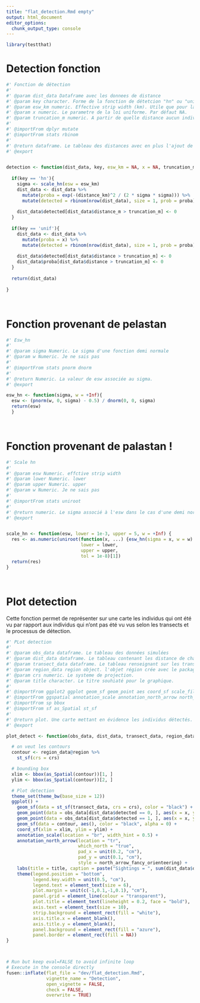 ```yaml
---
title: "flat_detection.Rmd empty"
output: html_document
editor_options: 
  chunk_output_type: console
---
```


```r
library(testthat)
```

<!--
 You need to run the 'description' chunk in the '0-dev_history.Rmd' file before continuing your code there.
-->

# Detection fonction

```r

#' Fonction de détection
#'
#' @param dist_data Dataframe avec les donnees de distance
#' @param key character. Forme de la fonction de détetcion "hn" ou "unif"
#' @param esw_km numeric. Effective strip width (km). Utile que pour la demi normale, sinon NA. Par défaut NA.
#' @param x numeric. Le parametre de la loi uniforme. Par défaut NA.
#' @param truncation_m numeric. A partir de quelle distance aucun individu ne peut être détecté.
#'
#' @importFrom dplyr mutate
#' @importFrom stats rbinom
#'
#' @return dataframe. Le tableau des distances avec en plus l'ajout de colonnes de porbabilité de détection et de la détection 1/0 calculée.
#' @export


detection <- function(dist_data, key, esw_km = NA, x = NA, truncation_m) {
  
  if(key == 'hn'){
    sigma <- scale_hn(esw = esw_km)
    dist_data <- dist_data %>%
      mutate(proba = exp(-(distance_km)^2 / (2 * sigma * sigma))) %>%
      mutate(detected = rbinom(nrow(dist_data), size = 1, prob = proba))
    
    dist_data$detected[dist_data$distance_m > truncation_m] <- 0
  }
  
  if(key == 'unif'){
    dist_data <- dist_data %>%
      mutate(proba = x) %>%
      mutate(detected = rbinom(nrow(dist_data), size = 1, prob = proba))
    
    dist_data$detected[dist_data$distance > truncation_m] <- 0
    dist_data$proba[dist_data$distance > truncation_m] <- 0
  }
  
  return(dist_data)
  
}
```

```r

```

```r

```

# Fonction provenant de pelastan

```r

#' Esw_hn
#'
#' @param sigma Numeric. Le sigma d'une fonction demi normale
#' @param w Numeric. Je ne sais pas
#'
#' @importFrom stats pnorm dnorm
#'
#' @return Numeric. La valeur de esw associée au sigma.
#' @export

esw_hn <- function(sigma, w = +Inf){
  esw <- (pnorm(w, 0, sigma) - 0.5) / dnorm(0, 0, sigma)
  return(esw)
  }

```

```r

```

```r

```

# Fonction provenant de palastan !

```r

#' Scale hn
#'
#' @param esw Numeric. effctive strip width
#' @param lower Numeric. lower
#' @param upper Numeric. upper
#' @param w Numeric. Je ne sais pas
#'
#' @importFrom stats uniroot
#'
#' @return numeric. Le sigma associé à l'esw dans le cas d'une demi normale 
#' @export


scale_hn <- function(esw, lower = 1e-3, upper = 5, w = +Inf) {
  res <- as.numeric(uniroot(function(x, ...) {esw_hn(sigma = x, w = w) - esw},
                            lower = lower,
                            upper = upper,
                            tol = 1e-8)[1])
  return(res)
}

```

```r

```

```r

```

# Plot detection
Cette fonction permet de représenter sur une carte les individus qui ont été vu par rapport aux individus qui n'ont pas été vu vus selon les transects et le processus de détection.

```r

#' PLot detection
#'
#' @param obs_data dataframe. Le tableau des données simulées
#' @param dist_data dataframe. Le tableau contenant les distance de chaque individu simulé au transects.
#' @param transect_data dataframe. Le tableau renseignant sur les transects.
#' @param region_data region object. l'objet région crée avec le package dsims.
#' @param crs numeric. Le systeme de projection.
#' @param title character. Le titre souhiaté pour le graphique.
#'
#' @importFrom ggplot2 ggplot geom_sf geom_point aes coord_sf scale_fill_gradientn labs theme element_text element_blank element_rect element_line theme_set theme_bw unit
#' @importFrom ggspatial annotation_scale annotation_north_arrow north_arrow_fancy_orienteering
#' @importFrom sp bbox
#' @importFrom sf as_Spatial st_sf
#'
#' @return plot. Une carte mettant en évidence les individus détectés.
#' @export

plot_detect <- function(obs_data, dist_data, transect_data, region_data, crs, title) {

  # on veut les contours
  contour <- region_data@region %>%
    st_sf(crs = crs)

  # bounding box
  xlim <- bbox(as_Spatial(contour))[1, ]
  ylim <- bbox(as_Spatial(contour))[2, ]

  # Plot detection
  theme_set(theme_bw(base_size = 12))
  ggplot() +
    geom_sf(data = st_sf(transect_data, crs = crs), color = "black") +
    geom_point(data = obs_data[dist_data$detected == 0, ], aes(x = x, y = y), alpha = 0.3, shape = 20) +
    geom_point(data = obs_data[dist_data$detected == 1, ], aes(x = x, y = y), shape = 21, fill = "midnightblue") +
    geom_sf(data = contour, aes(), color = "black", alpha = 0) +
    coord_sf(xlim = xlim, ylim = ylim) +
    annotation_scale(location = "br", width_hint = 0.5) +
    annotation_north_arrow(location = "tr",
                           which_north = "true",
                           pad_x = unit(0.2, "cm"),
                           pad_y = unit(0.1, "cm"),
                           style = north_arrow_fancy_orienteering) +
    labs(title = title, caption = paste("Sightings = ", sum(dist_data$detected), sep = " ")) +
    theme(legend.position = "bottom",
          legend.key.width = unit(0.5, "cm"),
          legend.text = element_text(size = 6),
          plot.margin = unit(c(-1,0.1,-1,0.1), "cm"),
          panel.grid = element_line(colour = "transparent"),
          plot.title = element_text(lineheight = 0.2, face = "bold"),
          axis.text = element_text(size = 10),
          strip.background = element_rect(fill = "white"),
          axis.title.x = element_blank(),
          axis.title.y = element_blank(),
          panel.background = element_rect(fill = "azure"),
          panel.border = element_rect(fill = NA))
}

```

```r

```

```r

```


```r
# Run but keep eval=FALSE to avoid infinite loop
# Execute in the console directly
fusen::inflate(flat_file = "dev/flat_detection.Rmd",                          
               vignette_name = "Detection",
               open_vignette = FALSE,
               check = FALSE,
               overwrite = TRUE)
```
